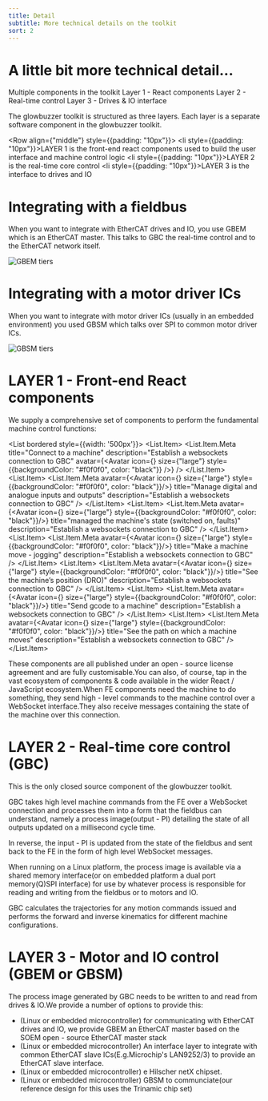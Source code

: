 ```yaml
---
title: Detail
subtitle: More technical details on the toolkit
sort: 2
---
```




# A little bit more technical detail...

<Tldr>
    <TldrItem>Multiple components in the toolkit</TldrItem>
    <TldrItem>Layer 1 - React components</TldrItem>
    <TldrItem>Layer 2 - Real-time control</TldrItem>
    <TldrItem>Layer 3 - Drives & IO interface</TldrItem>
</Tldr>

The glowbuzzer toolkit is structured as three layers.
Each layer is a separate software component in the glowbuzzer toolkit.

<Row align={"middle"} style={{padding: "10px"}}>
    <Col span={2}/>
    <Col span={22}>
        <li style={{padding: "10px"}}>LAYER 1 is the front-end react components used to build the user interface and
            machine control logic
        </li>
        <li style={{padding: "10px"}}>LAYER 2 is the real-time core control</li>
        <li style={{padding: "10px"}}>LAYER 3 is the interface to drives and IO</li>
    </Col>
</Row>

# Integrating with a fieldbus

When you want to integrate with EtherCAT drives and IO, you use GBEM which is an EtherCAT master. This talks to GBC the real-time control and to the EtherCAT network itself.

<img src={TiersImage1} alt="GBEM tiers"/>

# Integrating with a motor driver ICs

When you want to integrate with motor driver ICs (usually in an embedded environment) you used GBSM which talks over SPI to common motor driver ICs.

<img src={TiersImage2} alt="GBSM tiers"/>

<Divider orientation="left"><h1>LAYER 1 - Front-end React components</h1></Divider>

We supply a comprehensive set of components to perform the fundamental machine control functions:

<List bordered style={{width: '500px'}}>
    <List.Item>
        <List.Item.Meta
            title="Connect to a machine"
            description="Establish a websockets connection to GBC"
            avatar={<Avatar
                icon={<DesktopOutlined/>}
                size={"large"}
                style={{backgroundColor: "#f0f0f0", color: "black"}}
            />}
        />
    </List.Item>
    <List.Item>
        <List.Item.Meta
            avatar={<Avatar
                icon={<DesktopOutlined/>} size={"large"} style={{backgroundColor: "#f0f0f0", color: "black"}}/>}
            title="Manage digital and analogue inputs and outputs"
            description="Establish a websockets connection to GBC"
        />
    </List.Item>
    <List.Item>
        <List.Item.Meta
            avatar={<Avatar
                icon={<DesktopOutlined/>} size={"large"} style={{backgroundColor: "#f0f0f0", color: "black"}}/>}
            title="managed the machine's state (switched on, faults)"
            description="Establish a websockets connection to GBC"
        />
    </List.Item>
    <List.Item>
        <List.Item.Meta
            avatar={<Avatar
                icon={<DesktopOutlined/>} size={"large"} style={{backgroundColor: "#f0f0f0", color: "black"}}/>}
            title="Make a machine move - jogging"
            description="Establish a websockets connection to GBC"
        />
    </List.Item>
    <List.Item>
        <List.Item.Meta
            avatar={<Avatar
                icon={<DesktopOutlined/>} size={"large"} style={{backgroundColor: "#f0f0f0", color: "black"}}/>}
            title="See the machine’s position (DRO)"
            description="Establish a websockets connection to GBC"
        />
    </List.Item>
    <List.Item>
        <List.Item.Meta
            avatar={<Avatar
                icon={<DesktopOutlined/>} size={"large"} style={{backgroundColor: "#f0f0f0", color: "black"}}/>}
            title="Send gcode to a machine"
            description="Establish a websockets connection to GBC"
        />
    </List.Item>
    <List.Item>
        <List.Item.Meta
            avatar={<Avatar
                icon={<DesktopOutlined/>} size={"large"} style={{backgroundColor: "#f0f0f0", color: "black"}}/>}
            title="See the path on which a machine moves"
            description="Establish a websockets connection to GBC"
        />
    </List.Item>
</List>

These components are all published under an open - source license agreement and are fully customisable.You can also, of course, tap in the vast ecosystem of components & code available in the wider React / JavaScript ecosystem.When FE components need the machine to do something, they send high - level commands to the machine control over a WebSocket interface.They also receive messages containing the state of the machine over this connection.

<Divider orientation="left"><h1>LAYER 2 - Real-time core control (GBC)</h1></Divider>

This is the only closed source component of the glowbuzzer toolkit.

GBC takes high level machine commands from the FE over a WebSocket connection and processes them into a form that the fieldbus can understand, namely a process image(output - PI) detailing the state of all outputs updated on a millisecond cycle time.

In reverse, the input - PI is updated from the state of the fieldbus and sent back to the FE in the form of high level WebSocket messages.

When running on a Linux platform, the process image is available via a shared memory interface(or on embedded platform a dual port memory(Q)SPI interface) for use by whatever process is responsible for reading and writing from the fieldbus or to motors and IO.

GBC calculates the trajectories for any motion commands issued and performs the forward and inverse kinematics for different machine configurations.

<Divider orientation="left"><h1>LAYER 3 - Motor and IO control (GBEM or GBSM)</h1></Divider>

The process image generated by GBC needs to be written to and read from drives & IO.We provide a number of options to provide this:

* (Linux or embedded microcontroller) for communicating with EtherCAT drives and IO, we provide GBEM an EtherCAT master based on the SOEM open - source EtherCAT master stack
* (Linux or embedded microcontroller) An interface layer to integrate with common EtherCAT slave ICs(E.g.Microchip's LAN9252/3) to provide an EtherCAT slave interface.
* (Linux or embedded microcontroller) e Hilscher netX chipset.
* (Linux or embedded microcontroller) GBSM to communciate(our reference design for this uses the Trinamic chip set)

